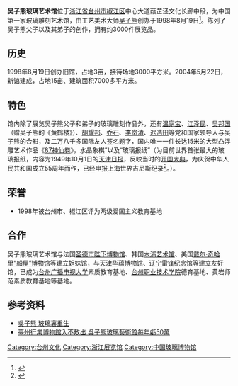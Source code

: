 {{refimprove|time=2013-04-11T09:35:29+00:00}}
{{Infobox Museum
 |名称    = 吴子熊玻璃艺术馆
 |其他名称= 
 |logo =
 |logosize =
 |logo_caption =
 |图像    = Glass Art Museum of Wu Zixiong 02.jpg
 |图像大小= 220
 |图像说明= 台州吴子熊玻璃艺术馆
 |map_type= <!-- Template:Location map系列的模板地名，例如China-->
 |latitude=
 |longitude=
 |map_size= <!-- default 220-->
 |map_caption=
 |map_type_zh= <!-- 如map_caption留空，則地圖下顯示{{{name}}}在{{{map_type_zh}}}的位置-->
 |坐标    = {{Coord|28.663055555556|121.40777777778}}
 |成立时间= 1998年8月19日
 |关闭时间= 
 |地址    = [[浙江省|浙江省]][[台州市|台州市]][[椒江区|椒江区]]中心大道葭芷泾文化长廊中段
 |类型    = 玻璃艺术馆
 |馆藏规模= 
 |占地面积= 15亩
 |年参观人数= 
 |现任主管= 
 |现任馆长= [[吴子熊|吴子熊]]
 |公共交通= 
 |开放时间= 
 |官方网站= <!-- {{URL|www.example.com}} -->
}}
'''吴子熊玻璃艺术馆'''位于[[浙江省|浙江省]][[台州市|台州市]][[椒江区|椒江区]]中心大道葭芷泾文化长廊中段，为中国第一家玻璃雕刻艺术馆，由工艺美术大师[[吴子熊|吴子熊]]创办于1998年8月19日<ref>{{cite web |title=吴子熊和他的玻雕艺术（百味人生）(组图) |url=http://news.sina.com.cn/o/2005-04-22/07375718229s.shtml |website=新浪新闻 |accessdate=2019-01-12}}</ref>。陈列了吴子熊父子以及其弟子的创作，拥有约3000件展览品。

==历史==
1998年8月19日创办旧馆，占地3亩，接待场地3000平方米。2004年5月22日，新馆建成，占地15亩、建筑面积7000多平方米。

==特色==
馆内除了展览吴子熊父子和弟子的玻璃雕刻作品外，还有[[温家宝|温家宝]]、[[江泽民|江泽民]]、[[吴邦国|吴邦国]]（赠吴子熊的《黄鹤楼》）、[[胡耀邦|胡耀邦]]、[[乔石|乔石]]、[[李岚清|李岚清]]、[[迟浩田|迟浩田]]等党和国家领导人与吴子熊的合影，及二万八千多国际友人签名题字，国内唯一一件长达15米的大型凸浮雕艺术作品《[[87神仙卷|87神仙卷]]》，水晶象棋”以及“玻璃报纸”（为目前世界首张最大的玻璃报纸，内容为1949年10月1日的[[天津日报|天津日报]]，反映当时的[[开国大典|开国大典]]，为庆贺中华人民共和国成立55周年而作，已经申报上海世界吉尼斯纪录<ref>{{cite web |title=首张巨幅玻璃报纸问世(图) |url=http://news.sina.com.cn/c/2004-10-03/01103826207s.shtml |website=新浪新闻 |accessdate=2019-01-12 |archive-date=2019-01-12 |archive-url=https://web.archive.org/web/20190112095047/http://news.sina.com.cn/c/2004-10-03/01103826207s.shtml |dead-url=no }}</ref>。）。

==荣誉==
*1998年被台州市、椒江区评为两级爱国主义教育基地

==合作==
吴子熊玻璃艺术馆与法国[[圣德市陛下博物馆|圣德市陛下博物馆]]、韩国[[木浦艺术馆|木浦艺术馆]]、美国[[戴尔·奇哈里“船屋”博物馆|戴尔·奇哈里“船屋”博物馆]]等建立姐妹馆，与[[天津华蕴博物馆|天津华蕴博物馆]]、[[辽宁雷锋纪念馆|辽宁雷锋纪念馆]]等建立友好馆，已成为[[台州广播电视大学|台州广播电视大学]]素质教育基地、[[台州职业技术学院|台州职业技术学院]]德育基地、黄岩师范素质教育基地等基地。

==参考资料==
{{reflist}}
* [http://paper.wenweipo.com/2005/06/15/RW0506150001.htm 吳子熊 玻璃裏重生]{{Wayback|url=http://paper.wenweipo.com/2005/06/15/RW0506150001.htm |date=20130118093557 }}
* [https://web.archive.org/web/20160304213605/http://news.hexun.com.tw/2011-05-30/130088941.html 臺州行業博物館入不敷出 吳子熊玻璃藝術館每年虧50萬]
{{commonscat|Glass Art Museum of Wu Zixiong}}

{{DEFAULTSORT:Wuzixiong}}
[[Category:台州文化|Category:台州文化]]
[[Category:浙江展览馆|Category:浙江展览馆]]
[[Category:中国玻璃博物馆|Category:中国玻璃博物馆]]